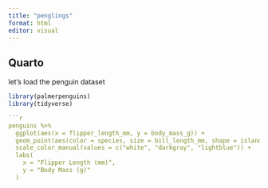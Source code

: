 ```yaml
---
title: "penglings"
format: html
editor: visual
---
```


## Quarto

let's load the penguin dataset

```r
library(palmerpenguins)
library(tidyverse)

```r

penguins %>% 
  ggplot(aes(x = flipper_length_mm, y = body_mass_g)) +
  geom_point(aes(color = species, size = bill_length_mm, shape = island), alpha = 0.8) +
  scale_color_manual(values = c("white", "darkgray", "lightblue")) +
  labs(
    x = "Flipper Length (mm)",
    y = "Body Mass (g)"
  )
```
